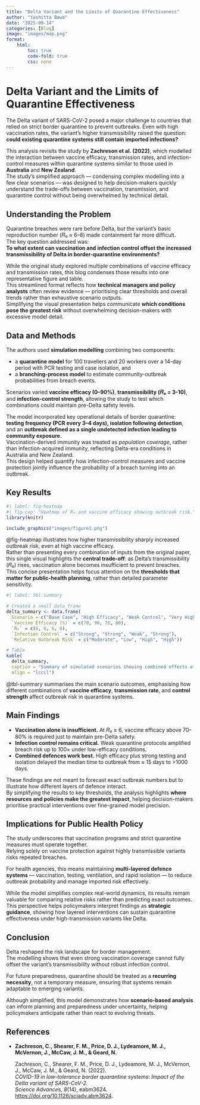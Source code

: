 ```yaml
---
title: "Delta Variant and the Limits of Quarantine Effectiveness"
author: "Yashitta Bawa"
date: "2025-09-14"
categories: [Blog]
image: "images/map.png"
format: 
    html: 
        toc: true
        code-fold: true
        css: none
---
```


# Delta Variant and the Limits of Quarantine Effectiveness

The Delta variant of SARS-CoV-2 posed a major challenge to countries that relied on strict border quarantine to prevent outbreaks. Even with high vaccination rates, the variant’s higher transmissibility raised the question: **could existing quarantine systems still contain imported infections?**

This analysis revisits the study by **Zachreson et al. (2022)**, which modelled the interaction between vaccine efficacy, transmission rates, and infection-control measures within quarantine systems similar to those used in **Australia** and **New Zealand**.  
The study’s simplified approach — condensing complex modelling into a few clear scenarios — was designed to help decision-makers quickly understand the trade-offs between vaccination, transmission, and quarantine control without being overwhelmed by technical detail.

## Understanding the Problem

Quarantine breaches were rare before Delta, but the variant’s basic reproduction number (𝑅₀ ≈ 6–8) made containment far more difficult.  
The key question addressed was:  
**To what extent can vaccination and infection control offset the increased transmissibility of Delta in border-quarantine environments?**

While the original study explored multiple combinations of vaccine efficacy and transmission rates, this blog condenses those results into one representative figure and table.  
This streamlined format reflects how **technical managers and policy analysts** often review evidence — prioritising clear thresholds and overall trends rather than exhaustive scenario outputs.  
Simplifying the visual presentation helps communicate **which conditions pose the greatest risk** without overwhelming decision-makers with excessive model detail.

## Data and Methods

The authors used **simulation modelling** combining two components:

- a **quarantine model** for 100 travellers and 20 workers over a 14-day period with PCR testing and case isolation, and  
- a **branching-process model** to estimate community-outbreak probabilities from breach events.

Scenarios varied **vaccine efficacy (0–90%)**, **transmissibility (𝑅₀ = 3–10)**, and **infection-control strength**, allowing the study to test which combinations could maintain pre-Delta safety levels.  

The model incorporated key operational details of border quarantine: **testing frequency (PCR every 3–4 days), isolation following detection**, and an **outbreak defined as a single undetected infection leading to community exposure**.  
Vaccination-derived immunity was treated as *population coverage*, rather than infection-acquired immunity, reflecting Delta-era conditions in Australia and New Zealand.  
This design helped quantify how infection-control measures and vaccine protection jointly influence the probability of a breach turning into an outbreak.

## Key Results

```r
#| label: fig-heatmap
#| fig-cap: "Heatmap of R₀ and vaccine efficacy showing outbreak risk."
library(knitr)

include_graphics("images/figure1.png")
```

@fig-heatmap illustrates how higher transmissibility sharply increased outbreak risk, even at high vaccine efficacy.  
Rather than presenting every combination of inputs from the original paper, this single visual highlights the **central trade-off**: as Delta’s transmissibility (𝑅₀) rises, vaccination alone becomes insufficient to prevent breaches.  
This concise presentation helps focus attention on the **thresholds that matter for public-health planning**, rather than detailed parameter sensitivity.

```r
#| label: tbl-summary

# Created a small data frame
delta_summary <- data.frame(
  Scenario = c("Base Case", "High Efficacy", "Weak Control", "Very High R₀"),
  `Vaccine Efficacy (%)` = c(70, 90, 70, 80),
  `R₀` = c(6, 6, 6, 8),
  `Infection Control` = c("Strong", "Strong", "Weak", "Strong"),
  `Relative Outbreak Risk` = c("Moderate", "Low", "High", "High"))

# Table
kable(
  delta_summary,
  caption = "Summary of simulated scenarios showing combined effects of vaccine efficacy, transmissibility, and infection control on outbreak risk.",
  align = "lcccl")
```

@tbl-summary summarises the main scenario outcomes, emphasising how different combinations of **vaccine efficacy**, **transmission rate**, and **control strength** affect outbreak risk in quarantine systems.

## Main Findings

- **Vaccination alone is insufficient.** At 𝑅₀ ≥ 6, vaccine efficacy above 70–80% is required just to maintain pre-Delta safety.  
- **Infection control remains critical.** Weak quarantine protocols amplified breach risk up to 100× under low-efficacy conditions.  
- **Combined defences work best.** High efficacy plus strong testing and isolation delayed the median time to outbreak from ≈ 15 days to >1000 days.  

These findings are not meant to forecast exact outbreak numbers but to illustrate how different layers of defence interact.  
By simplifying the results to key thresholds, the analysis highlights **where resources and policies make the greatest impact**, helping decision-makers prioritise practical interventions over fine-grained model precision.

## Implications for Public Health Policy

The study underscores that vaccination programs and strict quarantine measures must operate together.  
Relying solely on vaccine protection against highly transmissible variants risks repeated breaches.

For health agencies, this means maintaining **multi-layered defence systems** — vaccination, testing, ventilation, and rapid isolation — to reduce outbreak probability and manage imported risk effectively.  

While the model simplifies complex real-world dynamics, its results remain valuable for comparing relative risks rather than predicting exact outcomes.  
This perspective helps policymakers interpret findings as **strategic guidance**, showing how layered interventions can sustain quarantine effectiveness under high-transmission variants like Delta.

## Conclusion

Delta reshaped the risk landscape for border management.  
The modelling shows that even strong vaccination coverage cannot fully offset the variant’s transmissibility without robust infection control.

For future preparedness, quarantine should be treated as a **recurring necessity**, not a temporary measure, ensuring that systems remain adaptable to emerging variants.  

Although simplified, this model demonstrates how **scenario-based analysis** can inform planning and preparedness under uncertainty, helping policymakers anticipate rather than react to evolving threats.

## References

-   **Zachreson, C., Shearer, F. M., Price, D. J., Lydeamore, M. J., McVernon, J., McCaw, J. M., & Geard, N.**

    Zachreson, C., Shearer, F. M., Price, D. J., Lydeamore, M. J., McVernon, J., McCaw, J. M., & Geard, N. (2022).\
    *COVID-19 in low-tolerance border quarantine systems: Impact of the Delta variant of SARS-CoV-2.*\
    *Science Advances, 8*(14), eabm3624. <https://doi.org/10.1126/sciadv.abm3624>.
